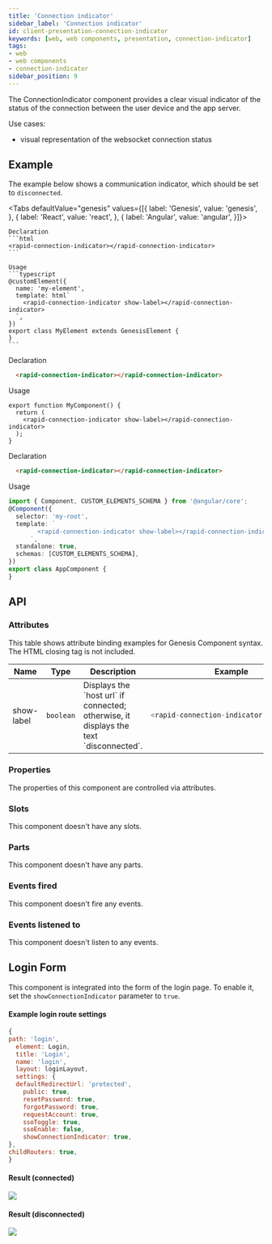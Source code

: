 ```yaml
---
title: 'Connection indicator'
sidebar_label: 'Connection indicator'
id: client-presentation-connection-indicator
keywords: [web, web components, presentation, connection-indicator]
tags:
- web
- web components
- connection-indicator
sidebar_position: 9
---
```



The ConnectionIndicator component provides a clear visual indicator of the status of the connection between the user device and the app server.

Use cases:
* visual representation of the websocket connection status

## Example
The example below shows a communication indicator, which should be set to `disconnected`.
<ConnectionIndicatorDemo />

<Tabs defaultValue="genesis" values={[{ label: 'Genesis', value: 'genesis', }, { label: 'React', value: 'react', }, { label: 'Angular', value: 'angular', }]}>

  <TabItem value="genesis">

    Declaration
    ```html
    <rapid-connection-indicator></rapid-connection-indicator>
    ```

    Usage
    ```typescript
    @customElement({
      name: 'my-element',
      template: html`
        <rapid-connection-indicator show-label></rapid-connection-indicator>
      `,
    })
    export class MyElement extends GenesisElement {
    }
    ```

  </TabItem>
  <TabItem value="react">

  Declaration
  ```html
    <rapid-connection-indicator></rapid-connection-indicator>
  ```
  Usage
  ```tsx
  export function MyComponent() {
    return (
      <rapid-connection-indicator show-label></rapid-connection-indicator>
    );
  }
  ```
</TabItem>
  <TabItem value="angular">

  Declaration
  ```html
    <rapid-connection-indicator></rapid-connection-indicator>
  ```

  Usage
  ```typescript
  import { Component, CUSTOM_ELEMENTS_SCHEMA } from '@angular/core';
  @Component({
    selector: 'my-root',
    template: `
          <rapid-connection-indicator show-label></rapid-connection-indicator>
        `,
    standalone: true,
    schemas: [CUSTOM_ELEMENTS_SCHEMA],
  })
  export class AppComponent {
  }
  ```
</TabItem>
</Tabs>

## API

### Attributes
This table shows attribute binding examples for Genesis Component syntax. The HTML closing tag is not included.

<table>
  <thead><tr><th>Name</th><th>Type</th><th>Description</th><th>Example</th></tr></thead>
  <tbody>
    <tr>
      <td>show-label</td>
      <td><code>boolean</code></td>
      <td>Displays the `host url` if connected; otherwise, it displays the text `disconnected`.</td>
<td>

```typescript
<rapid-connection-indicator show-label>
```

</td>
    </tr>
  </tbody>
</table>

### Properties

The properties of this component are controlled via attributes.

### Slots

This component doesn't have any slots.

### Parts

This component doesn't have any parts.

### Events fired

This component doesn't fire any events.

### Events listened to

This component doesn't listen to any events.

## Login Form

This component is integrated into the form of the login page. To enable it, set the `showConnectionIndicator` parameter to `true`.

#### Example login route settings

```jsx
{
path: 'login',
  element: Login,
  title: 'Login',
  name: 'login',
  layout: loginLayout,
  settings: {
  defaultRedirectUrl: 'protected',
    public: true,
    resetPassword: true,
    forgotPassword: true,
    requestAccount: true,
    ssoToggle: true,
    ssoEnable: false,
    showConnectionIndicator: true,
},
childRouters: true,
}
```

#### Result (connected)
![](/img/connection-indicator-connected.png)

#### Result (disconnected)
![](/img/connection-indicator-disconnected.png)
